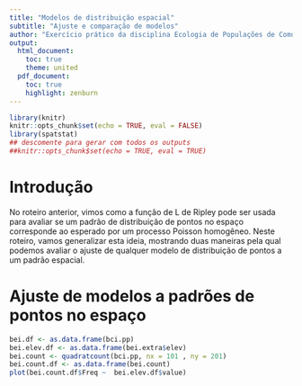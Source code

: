 ```yaml
---
title: "Modelos de distribuição espacial"
subtitle: "Ajuste e comparação de modelos"
author: "Exercício prático da disciplina Ecologia de Populações de Comunidades Vegetais, IB-USP"
output:
  html_document:
    toc: true
    theme: united
  pdf_document:
    toc: true
    highlight: zenburn
---
```



```r
library(knitr)
knitr::opts_chunk$set(echo = TRUE, eval = FALSE)
library(spatstat)
## descomente para gerar com todos os outputs
##knitr::opts_chunk$set(echo = TRUE, eval = TRUE)
```

# Introdução

No roteiro anterior, vimos como a função de L de Ripley pode ser usada
para avaliar se um padrão de distribuição de pontos no espaço
corresponde ao esperado por um processo Poisson homogêneo. Neste
roteiro, vamos generalizar esta ideia, mostrando duas maneiras pela
qual podemos avaliar o ajuste de qualquer modelo de distribuição de
pontos a um padrão espacial.


# Ajuste de modelos a padrões de pontos no espaço



```r
bei.df <- as.data.frame(bci.pp)
bei.elev.df <- as.data.frame(bei.extra$elev)
bei.count <- quadratcount(bci.pp, nx = 101 , ny = 201)
bei.count.df <- as.data.frame(bei.count)
plot(bei.count.df$Freq ~  bei.elev.df$value)


```

